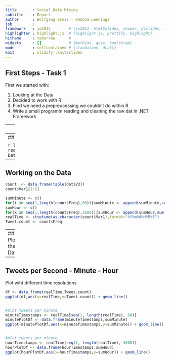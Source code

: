 ```yaml
---
title       : Social Data Mining
subtitle    : Report
author      : Wolfgang Gross - Ramona Leenings
job         : 
framework   : io2012        # {io2012, html5slides, shower, dzslides, ...}
highlighter : highlight.js  # {highlight.js, prettify, highlight}
hitheme     : tomorrow      # 
widgets     : []            # {mathjax, quiz, bootstrap}
mode        : selfcontained # {standalone, draft}
knit        : slidify::knit2slides
---
```



## First Steps - Task 1

First we started with:

1. Looking at the Data
2. Decided to work with R
3. Find we need a prepreocessing we couldn't do within R
4. Write a small programm reading and cleaning the raw dat in .NET Framework


---
## Data Cleaning

```
code here
```

---
## Data in R
Load and save Data
```r

dat_twelve <- fread('numeric_20140712.csv',header=F,sep=';')
saveRDS("numeric_20140712.Rda")
```

```r
library(ggplot2)
library(bit64)
dat <- readRDS(file="~/Documents/programmierung/Social Data Mining All/numeric_20140712.Rda")
```

---

## Working on the Data
```r
count  <- data.frame(table(dat$V3))
count$Var1[1:5]
```

```r
sumMinute <- c()
for(i in seq(1,length(count$Freq),60)){sumMinute <- append(sumMinute,sum(count$Freq[i:(i+60)]))}
sumHour <- c()
for(k in seq(1,length(count$Freq),3600)){sumHour <- append(sumHour,sum(count$Freq[k:(k+3600)]))}
realTime <- strptime(as.character(count$Var1),format="%Y%m%d%H%M%S")
Tweet.count <- count$Freq
```



---
## Plot the Data
```r
df <- data.frame(realTime,Tweet.count)
ggplot(df,aes(x=realTime,y=Tweet.count)) + geom_line()
```

---
## Tweets per Second - Minute - Hour
Plot wiht different time resolutions

```r
df <- data.frame(realTime,Tweet.count)
ggplot(df,aes(x=realTime,y=Tweet.count)) + geom_line()


#plot tweets per minute
minuteTimestamps <- realTime[seq(1, length(realTime), 60)]
minutePlotDf <- data.frame(minuteTimestamps,sumMinute)
ggplot(minutePlotDf,aes(x=minuteTimestamps,y=sumMinute)) + geom_line()


#plot tweets per minute
hourTimestamps <- realTime[seq(1, length(realTime), 3600)]
hourPlotDf <- data.frame(hourTimestamps,sumHour)
ggplot(hourPlotDf,aes(x=hourTimestamps,y=sumHour)) + geom_line()
```

